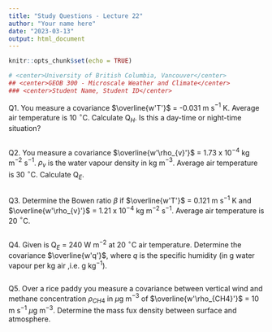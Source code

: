 ```yaml
---
title: "Study Questions - Lecture 22"
author: "Your name here"
date: "2023-03-13"
output: html_document
---
```


```r
knitr::opts_chunk$set(echo = TRUE)
```

```r
# <center>University of British Columbia, Vancouver</center> 
## <center>GEOB 300 - Microscale Weather and Climate</center>  
### <center>Student Name, Student ID</center> 
```

Q1. You measure a covariance $\overline{w'T'}$ = -0.031 m s$^{-1}$ K. Average air temperature is 10 $^\circ$C. Calculate Q$_{H}$. Is this a day-time or night-time situation?


```r

```

Q2. You measure a covariance $\overline{w'\rho_{v}'}$ = 1.73 x 10$^{-4}$ kg m$^{-2}$ s$^{-1}$. $\rho_{v}$ is the
water vapour density in kg m$^{-3}$. Average air temperature is 30 $^\circ$C. Calculate Q$_{E}$.


```r

```

Q3. Determine the Bowen ratio $\beta$ if $\overline{w'T'}$ = 0.121 m s$^{-1}$ K and $\overline{w'\rho_{v}'}$ = 1.21 x 10$^{-4}$ kg m$^{-2}$ s$^{-1}$. Average air temperature is 20 $^\circ$C.


```r

```

Q4. Given is Q$_{E}$ = 240 W m$^{-2}$ at 20 $^{\circ}$C air temperature. Determine the
covariance $\overline{w'q'}$, where $q$ is the specific humidity (in g water vapour
per kg air ,i.e. g kg$^{-1}$).


```r

```

Q5. Over a rice paddy you measure a covariance between vertical wind and
methane concentration $\rho$$_{CH4}$ in $\mu$g m$^{-3}$ of $\overline{w'\rho_{CH4}'}$ = 10 m s$^{-1}$ $\mu$g m$^{-3}$.
Determine the mass fux density between surface and atmosphere.


```r

```

